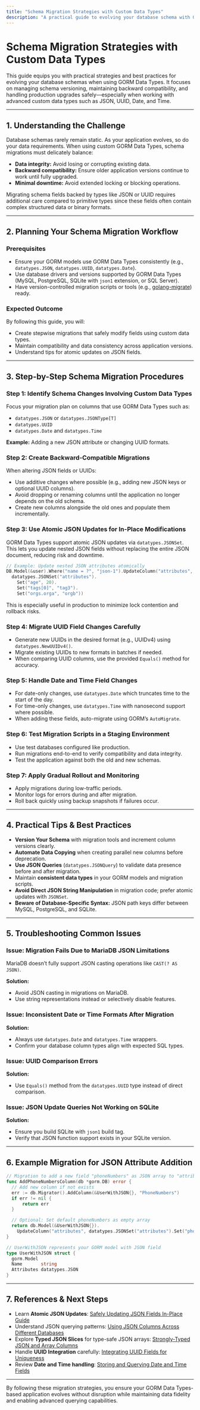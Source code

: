 ```yaml
---
title: "Schema Migration Strategies with Custom Data Types"
description: "A practical guide to evolving your database schema with GORM Data Types. Covers versioning, backward compatibility, and tips for handling upgrades in production environments."
---
```


# Schema Migration Strategies with Custom Data Types

This guide equips you with practical strategies and best practices for evolving your database schemas when using GORM Data Types. It focuses on managing schema versioning, maintaining backward compatibility, and handling production upgrades safely—especially when working with advanced custom data types such as JSON, UUID, Date, and Time.

---

## 1. Understanding the Challenge

Database schemas rarely remain static. As your application evolves, so do your data requirements. When using custom GORM Data Types, schema migrations must delicately balance:

- **Data integrity:** Avoid losing or corrupting existing data.
- **Backward compatibility:** Ensure older application versions continue to work until fully upgraded.
- **Minimal downtime:** Avoid extended locking or blocking operations.

Migrating schema fields backed by types like JSON or UUID requires additional care compared to primitive types since these fields often contain complex structured data or binary formats.

---

## 2. Planning Your Schema Migration Workflow

### Prerequisites
- Ensure your GORM models use GORM Data Types consistently (e.g., `datatypes.JSON`, `datatypes.UUID`, `datatypes.Date`).
- Use database drivers and versions supported by GORM Data Types (MySQL, PostgreSQL, SQLite with `json1` extension, or SQL Server).
- Have version-controlled migration scripts or tools (e.g., [golang-migrate](https://github.com/golang-migrate/migrate)) ready.

### Expected Outcome
By following this guide, you will:
- Create stepwise migrations that safely modify fields using custom data types.
- Maintain compatibility and data consistency across application versions.
- Understand tips for atomic updates on JSON fields.

---

## 3. Step-by-Step Schema Migration Procedures

### Step 1: Identify Schema Changes Involving Custom Data Types

Focus your migration plan on columns that use GORM Data Types such as:
- `datatypes.JSON` or `datatypes.JSONType[T]`
- `datatypes.UUID`
- `datatypes.Date` and `datatypes.Time`

**Example:** Adding a new JSON attribute or changing UUID formats.

### Step 2: Create Backward-Compatible Migrations

When altering JSON fields or UUIDs:

- Use additive changes where possible (e.g., adding new JSON keys or optional UUID columns).
- Avoid dropping or renaming columns until the application no longer depends on the old schema.
- Create new columns alongside the old ones and populate them incrementally.

### Step 3: Use Atomic JSON Updates for In-Place Modifications

GORM Data Types support atomic JSON updates via `datatypes.JSONSet`. This lets you update nested JSON fields without replacing the entire JSON document, reducing risk and downtime.

```go
// Example: Update nested JSON attributes atomically
DB.Model(&user).Where("name = ?", "json-1").UpdateColumn("attributes", 
  datatypes.JSONSet("attributes").
    Set("age", 20).
    Set("tags[0]", "tag3").
    Set("orgs.orga", "orgb"))
```

This is especially useful in production to minimize lock contention and rollback risks.

### Step 4: Migrate UUID Field Changes Carefully

- Generate new UUIDs in the desired format (e.g., UUIDv4) using `datatypes.NewUUIDv4()`.
- Migrate existing UUIDs to new formats in batches if needed.
- When comparing UUID columns, use the provided `Equals()` method for accuracy.

### Step 5: Handle Date and Time Field Changes

- For date-only changes, use `datatypes.Date` which truncates time to the start of the day.
- For time-only changes, use `datatypes.Time` with nanosecond support where possible.
- When adding these fields, auto-migrate using GORM’s `AutoMigrate`.

### Step 6: Test Migration Scripts in a Staging Environment

- Use test databases configured like production.
- Run migrations end-to-end to verify compatibility and data integrity.
- Test the application against both the old and new schemas.

### Step 7: Apply Gradual Rollout and Monitoring

- Apply migrations during low-traffic periods.
- Monitor logs for errors during and after migration.
- Roll back quickly using backup snapshots if failures occur.

---

## 4. Practical Tips & Best Practices

- **Version Your Schema** with migration tools and increment column versions clearly.
- **Automate Data Copying** when creating parallel new columns before deprecation.
- **Use JSON Queries** (`datatypes.JSONQuery`) to validate data presence before and after migration.
- Maintain **consistent data types** in your GORM models and migration scripts.
- **Avoid Direct JSON String Manipulation** in migration code; prefer atomic updates with `JSONSet`.
- **Beware of Database-Specific Syntax:** JSON path keys differ between MySQL, PostgreSQL, and SQLite.

---

## 5. Troubleshooting Common Issues

### Issue: Migration Fails Due to MariaDB JSON Limitations
MariaDB doesn’t fully support JSON casting operations like `CAST(? AS JSON)`. 

**Solution:**
- Avoid JSON casting in migrations on MariaDB.
- Use string representations instead or selectively disable features.

### Issue: Inconsistent Date or Time Formats After Migration

**Solution:**
- Always use `datatypes.Date` and `datatypes.Time` wrappers.
- Confirm your database column types align with expected SQL types.

### Issue: UUID Comparison Errors

**Solution:**
- Use `Equals()` method from the `datatypes.UUID` type instead of direct comparison.

### Issue: JSON Update Queries Not Working on SQLite

**Solution:**
- Ensure you build SQLite with `json1` build tag.
- Verify that JSON function support exists in your SQLite version.

---

## 6. Example Migration for JSON Attribute Addition

```go
// Migration to add a new field "phoneNumbers" as JSON array to "attributes"
func AddPhoneNumbersColumn(db *gorm.DB) error {
  // Add new column if not exists
  err := db.Migrator().AddColumn(&UserWithJSON{}, "PhoneNumbers")
  if err != nil {
      return err
  }

  // Optional: Set default phoneNumbers as empty array
  return db.Model(&UserWithJSON{}).
    UpdateColumn("attributes", datatypes.JSONSet("attributes").Set("phones", []string{})).Error
}

// UserWithJSON represents your GORM model with JSON field
type UserWithJSON struct {
  gorm.Model
  Name       string
  Attributes datatypes.JSON
}
```

---

## 7. References & Next Steps

- Learn **Atomic JSON Updates**: [Safely Updating JSON Fields In-Place Guide](../advanced-json-patterns/atomic-json-update)
- Understand JSON querying patterns: [Using JSON Columns Across Different Databases](../core-data-types/using-json-columns)
- Explore **Typed JSON Slices** for type-safe JSON arrays: [Strongly-Typed JSON and Array Columns](../advanced-json-patterns/typed-json-slices)
- Handle **UUID Integration** carefully: [Integrating UUID Fields for Uniqueness](../core-data-types/uuid-integration)
- Review **Date and Time handling**: [Storing and Querying Date and Time Fields](../core-data-types/working-with-date-time)

---

By following these migration strategies, you ensure your GORM Data Types-based application evolves without disruption while maintaining data fidelity and enabling advanced querying capabilities.
